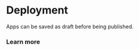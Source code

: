 
# Deployment

Apps can be saved as draft before being published.

### Learn more

<div class="grid grid-cols-2 gap-2 mb-4">

<DocCard
	title="Draft and Deploy"
	description="Learn how to draft and deploy apps."
	href="/docs/core_concepts/draft_and_deploy"
/>
</div>
